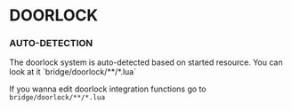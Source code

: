 
# DOORLOCK

### AUTO-DETECTION

<Callout type="info" emoji="ℹ️">
    The doorlock system is auto-detected based on started resource. You can look at it `bridge/doorlock/**/*.lua`
</Callout>

If you wanna edit doorlock integration functions go to `bridge/doorlock/**/*.lua`
